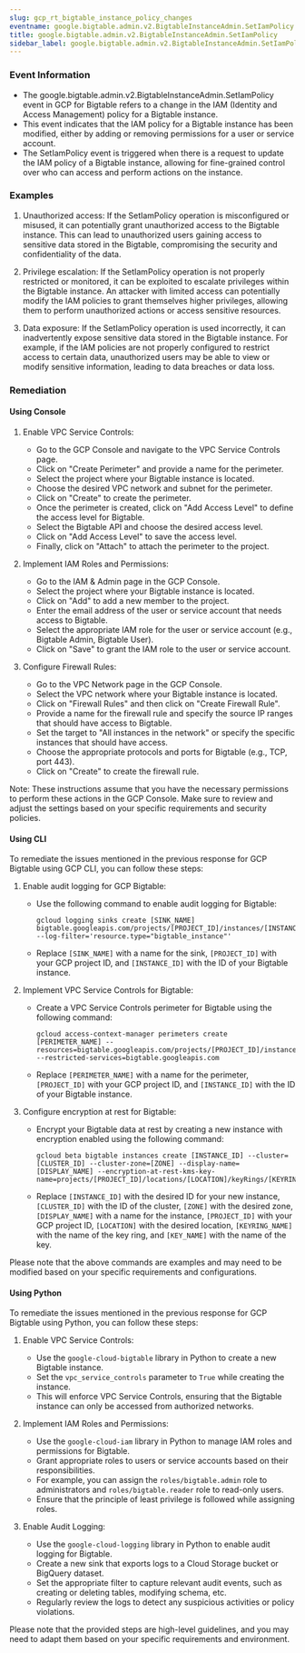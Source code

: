 ```yaml
--- 
slug: gcp_rt_bigtable_instance_policy_changes
eventname: google.bigtable.admin.v2.BigtableInstanceAdmin.SetIamPolicy
title: google.bigtable.admin.v2.BigtableInstanceAdmin.SetIamPolicy
sidebar_label: google.bigtable.admin.v2.BigtableInstanceAdmin.SetIamPolicy
---
```

                       
### Event Information

- The google.bigtable.admin.v2.BigtableInstanceAdmin.SetIamPolicy event in GCP for Bigtable refers to a change in the IAM (Identity and Access Management) policy for a Bigtable instance.
- This event indicates that the IAM policy for a Bigtable instance has been modified, either by adding or removing permissions for a user or service account.
- The SetIamPolicy event is triggered when there is a request to update the IAM policy of a Bigtable instance, allowing for fine-grained control over who can access and perform actions on the instance.


### Examples

1. Unauthorized access: If the SetIamPolicy operation is misconfigured or misused, it can potentially grant unauthorized access to the Bigtable instance. This can lead to unauthorized users gaining access to sensitive data stored in the Bigtable, compromising the security and confidentiality of the data.

2. Privilege escalation: If the SetIamPolicy operation is not properly restricted or monitored, it can be exploited to escalate privileges within the Bigtable instance. An attacker with limited access can potentially modify the IAM policies to grant themselves higher privileges, allowing them to perform unauthorized actions or access sensitive resources.

3. Data exposure: If the SetIamPolicy operation is used incorrectly, it can inadvertently expose sensitive data stored in the Bigtable instance. For example, if the IAM policies are not properly configured to restrict access to certain data, unauthorized users may be able to view or modify sensitive information, leading to data breaches or data loss.

### Remediation

#### Using Console

1. Enable VPC Service Controls:
   - Go to the GCP Console and navigate to the VPC Service Controls page.
   - Click on "Create Perimeter" and provide a name for the perimeter.
   - Select the project where your Bigtable instance is located.
   - Choose the desired VPC network and subnet for the perimeter.
   - Click on "Create" to create the perimeter.
   - Once the perimeter is created, click on "Add Access Level" to define the access level for Bigtable.
   - Select the Bigtable API and choose the desired access level.
   - Click on "Add Access Level" to save the access level.
   - Finally, click on "Attach" to attach the perimeter to the project.

2. Implement IAM Roles and Permissions:
   - Go to the IAM & Admin page in the GCP Console.
   - Select the project where your Bigtable instance is located.
   - Click on "Add" to add a new member to the project.
   - Enter the email address of the user or service account that needs access to Bigtable.
   - Select the appropriate IAM role for the user or service account (e.g., Bigtable Admin, Bigtable User).
   - Click on "Save" to grant the IAM role to the user or service account.

3. Configure Firewall Rules:
   - Go to the VPC Network page in the GCP Console.
   - Select the VPC network where your Bigtable instance is located.
   - Click on "Firewall Rules" and then click on "Create Firewall Rule".
   - Provide a name for the firewall rule and specify the source IP ranges that should have access to Bigtable.
   - Set the target to "All instances in the network" or specify the specific instances that should have access.
   - Choose the appropriate protocols and ports for Bigtable (e.g., TCP, port 443).
   - Click on "Create" to create the firewall rule.

Note: These instructions assume that you have the necessary permissions to perform these actions in the GCP Console. Make sure to review and adjust the settings based on your specific requirements and security policies.

#### Using CLI

To remediate the issues mentioned in the previous response for GCP Bigtable using GCP CLI, you can follow these steps:

1. Enable audit logging for GCP Bigtable:
   - Use the following command to enable audit logging for Bigtable:
     ```
     gcloud logging sinks create [SINK_NAME] bigtable.googleapis.com/projects/[PROJECT_ID]/instances/[INSTANCE_ID] --log-filter='resource.type="bigtable_instance"'
     ```
   - Replace `[SINK_NAME]` with a name for the sink, `[PROJECT_ID]` with your GCP project ID, and `[INSTANCE_ID]` with the ID of your Bigtable instance.

2. Implement VPC Service Controls for Bigtable:
   - Create a VPC Service Controls perimeter for Bigtable using the following command:
     ```
     gcloud access-context-manager perimeters create [PERIMETER_NAME] --resources=bigtable.googleapis.com/projects/[PROJECT_ID]/instances/[INSTANCE_ID] --restricted-services=bigtable.googleapis.com
     ```
   - Replace `[PERIMETER_NAME]` with a name for the perimeter, `[PROJECT_ID]` with your GCP project ID, and `[INSTANCE_ID]` with the ID of your Bigtable instance.

3. Configure encryption at rest for Bigtable:
   - Encrypt your Bigtable data at rest by creating a new instance with encryption enabled using the following command:
     ```
     gcloud beta bigtable instances create [INSTANCE_ID] --cluster=[CLUSTER_ID] --cluster-zone=[ZONE] --display-name=[DISPLAY_NAME] --encryption-at-rest-kms-key-name=projects/[PROJECT_ID]/locations/[LOCATION]/keyRings/[KEYRING_NAME]/cryptoKeys/[KEY_NAME]
     ```
   - Replace `[INSTANCE_ID]` with the desired ID for your new instance, `[CLUSTER_ID]` with the ID of the cluster, `[ZONE]` with the desired zone, `[DISPLAY_NAME]` with a name for the instance, `[PROJECT_ID]` with your GCP project ID, `[LOCATION]` with the desired location, `[KEYRING_NAME]` with the name of the key ring, and `[KEY_NAME]` with the name of the key.

Please note that the above commands are examples and may need to be modified based on your specific requirements and configurations.

#### Using Python

To remediate the issues mentioned in the previous response for GCP Bigtable using Python, you can follow these steps:

1. Enable VPC Service Controls:
   - Use the `google-cloud-bigtable` library in Python to create a new Bigtable instance.
   - Set the `vpc_service_controls` parameter to `True` while creating the instance.
   - This will enforce VPC Service Controls, ensuring that the Bigtable instance can only be accessed from authorized networks.

2. Implement IAM Roles and Permissions:
   - Use the `google-cloud-iam` library in Python to manage IAM roles and permissions for Bigtable.
   - Grant appropriate roles to users or service accounts based on their responsibilities.
   - For example, you can assign the `roles/bigtable.admin` role to administrators and `roles/bigtable.reader` role to read-only users.
   - Ensure that the principle of least privilege is followed while assigning roles.

3. Enable Audit Logging:
   - Use the `google-cloud-logging` library in Python to enable audit logging for Bigtable.
   - Create a new sink that exports logs to a Cloud Storage bucket or BigQuery dataset.
   - Set the appropriate filter to capture relevant audit events, such as creating or deleting tables, modifying schema, etc.
   - Regularly review the logs to detect any suspicious activities or policy violations.

Please note that the provided steps are high-level guidelines, and you may need to adapt them based on your specific requirements and environment.


 